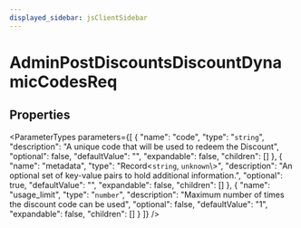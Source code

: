 ```yaml
---
displayed_sidebar: jsClientSidebar
---
```



# AdminPostDiscountsDiscountDynamicCodesReq

## Properties

<ParameterTypes parameters={[
  {
    "name": "code",
    "type": "`string`",
    "description": "A unique code that will be used to redeem the Discount",
    "optional": false,
    "defaultValue": "",
    "expandable": false,
    "children": []
  },
  {
    "name": "metadata",
    "type": "Record<`string`, `unknown`\\>",
    "description": "An optional set of key-value pairs to hold additional information.",
    "optional": true,
    "defaultValue": "",
    "expandable": false,
    "children": []
  },
  {
    "name": "usage_limit",
    "type": "`number`",
    "description": "Maximum number of times the discount code can be used",
    "optional": false,
    "defaultValue": "1",
    "expandable": false,
    "children": []
  }
]} />

